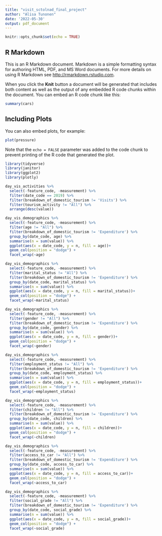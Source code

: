 ```yaml
---
title: "visit_sctolnad_final_project"
author: "Alisa Tunonen"
date: '2022-05-30'
output: pdf_document
---
```


```r
knitr::opts_chunk$set(echo = TRUE)
```

## R Markdown

This is an R Markdown document. Markdown is a simple formatting syntax for authoring HTML, PDF, and MS Word documents. For more details on using R Markdown see <http://rmarkdown.rstudio.com>.

When you click the **Knit** button a document will be generated that includes both content as well as the output of any embedded R code chunks within the document. You can embed an R code chunk like this:

```r
summary(cars)
```

## Including Plots

You can also embed plots, for example:

```r
plot(pressure)
```

Note that the `echo = FALSE` parameter was added to the code chunk to prevent printing of the R code that generated the plot.


```r
library(tidyverse)
library(janitor)
library(ggplot2)
library(plotly)
```


```r
day_vis_activities %>%
  select(-feature_code, -measurement) %>%
  filter(date_code == 2019) %>%
  filter(breakdown_of_domestic_tourism != 'Visits') %>%
  filter(tourism_activity != "All") %>%
  arrange(desc(value)) 
```
```r
day_vis_demographics %>%
  select(-feature_code, -measurement) %>%
  filter(age != "All") %>%
  filter(breakdown_of_domestic_tourism != 'Expenditure') %>%
  group_by(date_code, age) %>%
  summarise(n = sum(value)) %>%
  ggplot(aes(x = date_code, y = n, fill = age))+
  geom_col(position = "dodge") +
  facet_wrap(~age)
```

```r
day_vis_demographics %>%
  select(-feature_code, -measurement) %>%
  filter(marital_status != "All") %>%
  filter(breakdown_of_domestic_tourism != 'Expenditure') %>%
  group_by(date_code, marital_status) %>%
  summarise(n = sum(value)) %>%
  ggplot(aes(x = date_code, y = n, fill = marital_status))+
  geom_col(position = "dodge") +
  facet_wrap(~marital_status)
```

```r
day_vis_demographics %>%
  select(-feature_code, -measurement) %>%
  filter(gender != "All") %>%
  filter(breakdown_of_domestic_tourism != 'Expenditure') %>%
  group_by(date_code, gender) %>%
  summarise(n = sum(value)) %>%
  ggplot(aes(x = date_code, y = n, fill = gender))+
  geom_col(position = "dodge") +
  facet_wrap(~gender)
```

```r
day_vis_demographics %>%
  select(-feature_code, -measurement) %>%
  filter(employment_status != "All") %>%
  filter(breakdown_of_domestic_tourism != 'Expenditure') %>%
  group_by(date_code, employment_status) %>%
  summarise(n = sum(value)) %>%
  ggplot(aes(x = date_code, y = n, fill = employment_status))+
  geom_col(position = "dodge") +
  facet_wrap(~employment_status)
```

```r
day_vis_demographics %>%
  select(-feature_code, -measurement) %>%
  filter(children != "All") %>%
  filter(breakdown_of_domestic_tourism != 'Expenditure') %>%
  group_by(date_code, children) %>%
  summarise(n = sum(value)) %>%
  ggplot(aes(x = date_code, y = n, fill = children))+
  geom_col(position = "dodge") +
  facet_wrap(~children)
```

```r
day_vis_demographics %>%
  select(-feature_code, -measurement) %>%
  filter(access_to_car != "All") %>%
  filter(breakdown_of_domestic_tourism != 'Expenditure') %>%
  group_by(date_code, access_to_car) %>%
  summarise(n = sum(value)) %>%
  ggplot(aes(x = date_code, y = n, fill = access_to_car))+
  geom_col(position = "dodge") +
  facet_wrap(~access_to_car)
```

```r
day_vis_demographics %>%
  select(-feature_code, -measurement) %>%
  filter(social_grade != "All") %>%
  filter(breakdown_of_domestic_tourism != 'Expenditure') %>%
  group_by(date_code, social_grade) %>%
  summarise(n = sum(value)) %>%
  ggplot(aes(x = date_code, y = n, fill = social_grade))+
  geom_col(position = "dodge") +
  facet_wrap(~social_grade)
```


